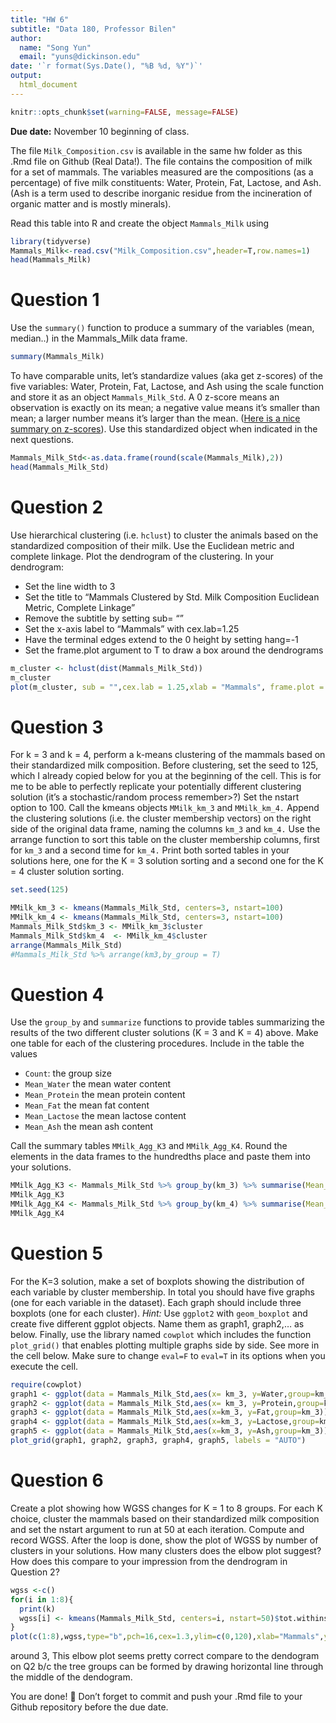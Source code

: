 ```yaml
---
title: "HW 6"
subtitle: "Data 180, Professor Bilen"
author: 
  name: "Song Yun"
  email: "yuns@dickinson.edu"
date: '`r format(Sys.Date(), "%B %d, %Y")`'
output: 
  html_document
---
```


```r
knitr::opts_chunk$set(warning=FALSE, message=FALSE)
```

**Due date:** November 10 beginning of class.


The file `Milk_Composition.csv` is available in the same hw folder as this .Rmd file on Github (Real Data!). The file contains the composition of milk for a set of mammals. The variables measured are the compositions (as a percentage) of five milk constituents: Water, Protein, Fat, Lactose, and Ash. (Ash is a term used to describe inorganic residue from the incineration of organic matter and is mostly minerals).

Read this table into R and create the object `Mammals_Milk` using

```r
library(tidyverse)
Mammals_Milk<-read.csv("Milk_Composition.csv",header=T,row.names=1)
head(Mammals_Milk)
```

# Question 1
Use the `summary()` function to produce a summary of the variables (mean, median..) in the Mammals_Milk data frame.

```r
summary(Mammals_Milk)
```

To have comparable units, let's standardize values (aka get z-scores) of the five variables: Water, Protein, Fat, Lactose, and Ash using the scale function and store it as an object `Mammals_Milk_Std`. A 0 z-score means an observation is exactly on its mean; a negative value means it's smaller than mean; a larger number means it's larger than the mean. ([Here is a nice summary on z-scores](https://www.simplypsychology.org/z-score.html)). Use this standardized object when indicated in the next questions. 

```r
Mammals_Milk_Std<-as.data.frame(round(scale(Mammals_Milk),2))
head(Mammals_Milk_Std)
```
# Question 2
Use hierarchical clustering (i.e. `hclust`) to cluster the animals based on the standardized composition of their milk. Use the Euclidean metric and complete linkage. Plot the dendrogram of the clustering. In your dendrogram: 

*	Set the line width to 3
*	Set the title to “Mammals Clustered by Std. Milk Composition \n Euclidean Metric, Complete Linkage”
*	Remove the subtitle by setting sub= ""
*	Set the x-axis label to “Mammals” with cex.lab=1.25
*	Have the terminal edges extend to the 0 height by setting hang=-1
*	Set the frame.plot argument to T to draw a box around the dendrograms

```r
m_cluster <- hclust(dist(Mammals_Milk_Std))
m_cluster
plot(m_cluster, sub = "",cex.lab = 1.25,xlab = "Mammals", frame.plot = T,hang = -1, main = "Mammals Clustered by Std. Milk Composition /n Euclidean Metric, Complete Linkage" )
```

# Question 3
For k = 3 and k = 4, perform a k-means clustering of the mammals based on their standardized milk composition. Before clustering, set the seed to 125, which I already copied below for you at the beginning of the cell. This is for me to be able to perfectly replicate your potentially different clustering solution (it's a stochastic/random process remember>?) Set the nstart option to 100. Call the kmeans objects `MMilk_km_3` and `MMilk_km_4.` Append the clustering solutions (i.e. the cluster membership vectors) on the right side of the original data frame, naming the columns `km_3` and `km_4.` Use the arrange function to sort this table on the cluster membership columns, first for `km_3` and a second time for `km_4.` Print both sorted tables in your solutions here, one for the K = 3 solution sorting and a second one for the K = 4 cluster solution sorting.

```r
set.seed(125)

MMilk_km_3 <- kmeans(Mammals_Milk_Std, centers=3, nstart=100)
MMilk_km_4 <- kmeans(Mammals_Milk_Std, centers=3, nstart=100)
Mammals_Milk_Std$km_3 <- MMilk_km_3$cluster
Mammals_Milk_Std$km_4  <- MMilk_km_4$cluster
arrange(Mammals_Milk_Std)
#Mammals_Milk_Std %>% arrange(km3,by_group = T)

```

# Question 4
Use the `group_by` and `summarize` functions to provide tables summarizing the results of the two different cluster solutions (K = 3 and K = 4) above. Make one table for each of the clustering procedures. Include in the table the values

*	`Count`: the group size
*	`Mean_Water` the mean water content
*	`Mean_Protein` the mean protein content
*	`Mean_Fat` the mean fat content
*	`Mean_Lactose` the mean lactose content
*	`Mean_Ash` the mean ash content

Call the summary tables `MMilk_Agg_K3` and `MMilk_Agg_K4`. Round the elements in the data frames to the hundredths place and paste them into your solutions.

```r
MMilk_Agg_K3 <- Mammals_Milk_Std %>% group_by(km_3) %>% summarise(Mean_Water = mean(Water),Mean_Protein = mean(Protein),Mena_Fat = mean(Fat),Mean_Lactose = mean(Lactose),Mean_Ash = mean(Ash))
MMilk_Agg_K3
MMilk_Agg_K4 <- Mammals_Milk_Std %>% group_by(km_4) %>% summarise(Mean_Water = mean(Water),Mean_Protein = mean(Protein),Mena_Fat = mean(Fat),Mean_Lactose = mean(Lactose),Mean_Ash = mean(Ash))
MMilk_Agg_K4
``` 
# Question 5
For the K=3 solution, make a set of boxplots showing the distribution of each variable by cluster membership. In total you should have five graphs (one for each variable in the dataset). Each graph should include three boxplots (one for each cluster). *Hint:* Use `ggplot2` with `geom_boxplot` and create five different ggplot objects. Name them as graph1, graph2,... as below. Finally, use the library named `cowplot` which includes the function `plot_grid()` that enables plotting multiple graphs side by side. See more in the cell below. Make sure to change `eval=F` to `eval=T` in its options when you execute the cell.

```r
require(cowplot)
graph1 <- ggplot(data = Mammals_Milk_Std,aes(x= km_3, y=Water,group=km_3)) + geom_boxplot()
graph2 <- ggplot(data = Mammals_Milk_Std,aes(x= km_3, y=Protein,group=km_3)) + geom_boxplot()
graph3 <- ggplot(data = Mammals_Milk_Std,aes(x=km_3, y=Fat,group=km_3)) + geom_boxplot()
graph4 <- ggplot(data = Mammals_Milk_Std,aes(x=km_3, y=Lactose,group=km_3)) + geom_boxplot()
graph5 <- ggplot(data = Mammals_Milk_Std,aes(x=km_3, y=Ash,group=km_3)) + geom_boxplot()
plot_grid(graph1, graph2, graph3, graph4, graph5, labels = "AUTO")
```

# Question 6
Create a plot showing how WGSS changes for K = 1 to 8 groups. For each K choice, cluster the mammals based on their standardized milk composition and set the nstart argument to run at 50 at each iteration. Compute and record WGSS. After the loop is done, show the plot of WGSS by number of clusters in your solutions. How many clusters does the elbow plot suggest? How does this compare to your impression from the dendrogram in Question 2?

```r
wgss <-c()
for(i in 1:8){
  print(k)
  wgss[i] <- kmeans(Mammals_Milk_Std, centers=i, nstart=50)$tot.withinss
}
plot(c(1:8),wgss,type="b",pch=16,cex=1.3,ylim=c(0,120),xlab="Mammals",ylab="WGSS")
```
around 3, This elbow plot seems pretty correct compare to the dendogram on Q2 b/c the tree groups can be formed by drawing horizontal line through the middle of the dendogram. 

You are done! 🏁 Don't forget to commit and push your .Rmd file to your Github repository before the due date.


